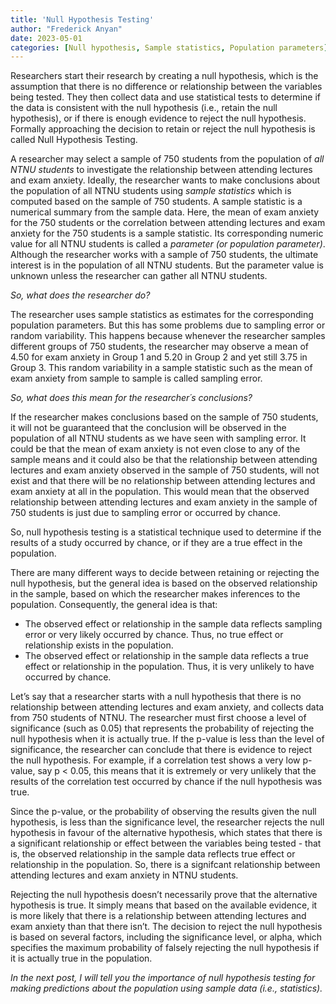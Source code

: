 ```yaml
---
title: 'Null Hypothesis Testing'
author: "Frederick Anyan"
date: 2023-05-01
categories: [Null hypothesis, Sample statistics, Population parameters]
---
```


Researchers start their research by creating a null hypothesis, which is the assumption that there is no difference or relationship between the variables being tested. They then collect data and use statistical tests to determine if the data is consistent with the null hypothesis (i.e., retain the null hypothesis), or if there is enough evidence to reject the null hypothesis. Formally approaching the decision to retain or reject the null hypothesis is called Null Hypothesis Testing. 

A researcher may select a sample of 750 students from the population of *all NTNU students* to investigate the relationship between attending lectures and exam anxiety. Ideally, the researcher wants to make conclusions about the population of all NTNU students using *sample statistics* which is computed based on the sample of 750 students. A sample statistic is a numerical summary from the sample data. Here, the mean of exam anxiety for the 750 students or the correlation between attending lectures and exam anxiety for the 750 students is a sample statistic. Its corresponding numeric value for all NTNU students is called a *parameter (or population parameter)*. Although the researcher works with a sample of 750 students, the ultimate interest is in the population of all NTNU students. But the parameter value is unknown unless the researcher can gather all NTNU students.

*So, what does the researcher do?*

The researcher uses sample statistics as estimates for the corresponding population parameters. But this has some problems due to sampling error or random variability. This happens because whenever the researcher samples different groups of 750 students, the researcher may observe a mean of 4.50 for exam anxiety in Group 1 and 5.20 in Group 2 and yet still 3.75 in Group 3. This random variability in a sample statistic such as the mean of exam anxiety from sample to sample is called sampling error. 

*So, what does this mean for the researcher´s conclusions?*

If the researcher makes conclusions based on the sample of 750 students, it will not be guaranteed that the conclusion will be observed in the population of all NTNU students as we have seen with sampling error. It could be that the mean of exam anxiety is not even close to any of the sample means and it could also be that the relationship between attending lectures and exam anxiety observed in the sample of 750 students, will not exist and that there will be no relationship between attending lectures and exam anxiety at all in the population. This would mean that the observed relationship between attending lectures and exam anxiety in the sample of 750 students is just due to sampling error or occurred by chance. 

So, null hypothesis testing is a statistical technique used to determine if the results of a study occurred by chance, or if they are a true effect in the population.

There are many different ways to decide between retaining or rejecting the null hypothesis, but the general idea is based on the observed relationship in the sample, based on which the researcher makes inferences to the population. Consequently, the general idea is that:

<ul>
  <li>The observed effect or relationship in the sample data reflects sampling error or very likely occurred by chance. Thus, no true effect or relationship exists in the population.</li>
  <li>The observed effect or relationship in the sample data reflects a true effect or relationship in the population. Thus, it is very unlikely to have occurred by chance.</li> 
</ul>

Let's say that a researcher starts with a null hypothesis that there is no relationship between attending lectures and exam anxiety, and collects data from 750 students of NTNU. The researcher must first choose a level of significance (such as 0.05) that represents the probability of rejecting the null hypothesis when it is actually true. If the p-value is less than the level of significance, the researcher can conclude that there is evidence to reject the null hypothesis. For example, if a correlation test shows a very low p-value, say p < 0.05, this means that it is extremely or very unlikely that the results of the correlation test occurred by chance if the null hypothesis was true. 

Since the p-value, or the probability of observing the results given the null hypothesis, is less than the significance level, the researcher rejects the null hypothesis in favour of the alternative hypothesis, which states that there is a significant relationship or effect between the variables being tested - that is, the observed relationship in the sample data reflects true effect or relationship in the population. So, there is a signifcant relationship between attending lectures and exam anxiety in NTNU students.

Rejecting the null hypothesis doesn't necessarily prove that the alternative hypothesis is true. It simply means that based on the available evidence, it is more likely that there is a relationship between attending lectures and exam anxiety than that there isn't. The decision to reject the null hypothesis is based on several factors, including the significance level, or alpha, which specifies the maximum probability of falsely rejecting the null hypothesis if it is actually true in the population.  

*In the next post, I will tell you the importance of null hypothesis testing for making predictions about the population using sample data (i.e., statistics).* 
